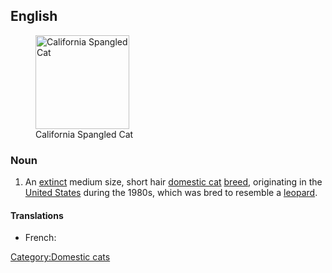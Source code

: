 ==English==
[[Image:Star Spangled Cat.jpg|thumb|right|150px|California Spangled Cat]]
===Noun===
{{en-noun|sg=[[California]] [[spangled|Spangled]] [[Cat]]}}

# An [[extinct]] medium size, short hair [[domestic cat]] [[breed]], originating in the [[United States]] during the 1980s, which was bred to resemble a [[leopard]].

{{wikipedia|California Spangled Cat}}
{{commonscat|Star Spangled Cat}}

====Translations====
* French: {{t-|fr|Californian spangled|m}}

[[Category:Domestic cats]]